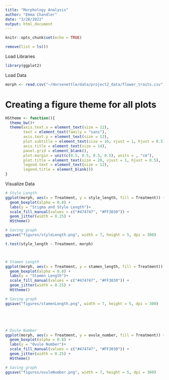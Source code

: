 ```yaml
---
title: "Morphology Analysis"
author: "Emma Chandler"
date: "3/28/2022"
output: html_document
---
```


```r
knitr::opts_chunk$set(echo = TRUE)
```

```r
remove(list = ls())
```

Load Libraries
```r
library(ggplot2)
```

Load Data
```r
morph <- read.csv("~/Horsenettle/data/project2_data/flower_traits.csv", header = TRUE)

```

# Creating a figure theme for all plots
```r
HStheme <- function(){            
  theme_bw()+                          
  theme(axis.text.x = element_text(size = 12), 
        text = element_text(family = "sans"), 
        axis.text.y = element_text(size = 12),
        plot.subtitle = element_text(size = 16, vjust = 1, hjust = 0.5),
        axis.title = element_text(size = 14),
        panel.grid = element_blank(),
        plot.margin = unit(c(0.5, 0.5, 0.5, 0.5), units = , "cm"),
        plot.title = element_text(size = 20, vjust = 1, hjust = 0.5),
        legend.text = element_text(size = 12),
        legend.title = element_blank())
}
```

Visualize Data
```r
# Style Length
ggplot(morph, aes(x = Treatment, y = style_length, fill = Treatment)) +
  geom_boxplot(alpha = 0.8) +
  labs(y = "Stigma and Style Length")+
  scale_fill_manual(values = c("#474747", "#FF3030")) +
  geom_jitter(width = 0.25) +
  HStheme()

# Saving graph
ggsave("figures/styleLength.png", width = 7, height = 5, dpi = 300)

t.test(style_length ~ Treatment, morph)



# Stamen Length 
ggplot(morph, aes(x = Treatment, y = stamen_length, fill = Treatment)) +
  geom_boxplot(alpha = 0.8) +
  labs(y = "Stamen Length")+
  scale_fill_manual(values = c("#474747", "#FF3030")) +
  geom_jitter(width = 0.25) +
  HStheme()

# Saving graph
ggsave("figures/stamenLength.png", width = 7, height = 5, dpi = 300)





# Ovule Number
ggplot(morph, aes(x = Treatment, y = ovule_number, fill = Treatment)) +
  geom_boxplot(alpha = 0.8) +
  labs(y = "Ovule Number")+
  scale_fill_manual(values = c("#474747", "#FF3030")) +
  geom_jitter(width = 0.25) +
  HStheme()

# Saving graph
ggsave("figures/ovuleNumber.png", width = 7, height = 5, dpi = 300)

```
